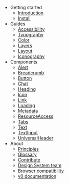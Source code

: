 - Getting started
  - [Introduction](/getting-started/introduction)
  - [Install](/getting-started/install)
- Guides
  - [Accessibility](/guides/accessibility)
  - [Typography](/guides/typography/scale)
  - [Color](/guides/color/palette)
  - [Layers](/guides/layers/code)
  - [Layout](/guides/layout/spacing)
  - [Iconography](/guides/iconography/library)
- Components
  - [Alert](/components/alert/code)
  - [Breadcrumb](/components/breadcrumb/code)
  - [Button](/components/button/code)
  - [Chat](/components/chat/code)
  - [Heading](/components/heading/code)
  - [Icon](/components/icon/code)
  - [Link](/components/link/code)
  - [Loading](/components/loading/code)
  - [Metadata](/components/metadata/code)
  - [ResourceAccess](/components/resource-access/code)
  - [Tabs](/components/tabs/code)
  - [Text](/components/text/code)
  - [TextInput](/components/text-input/code)
  - [UniversalHeader](/components/universal-header/code)
- About
  - [Principles](/about/principles)
  - [Glossary](/about/glossary)
  - [Contribute](/about/contribute)
  - [Design System team](/about/design-system-team)
  - [Browser compatibility](/about/browser-compatibility)
  - [v0 documentation](https://umich-lib-v0-mexndepnnt.now.sh/)